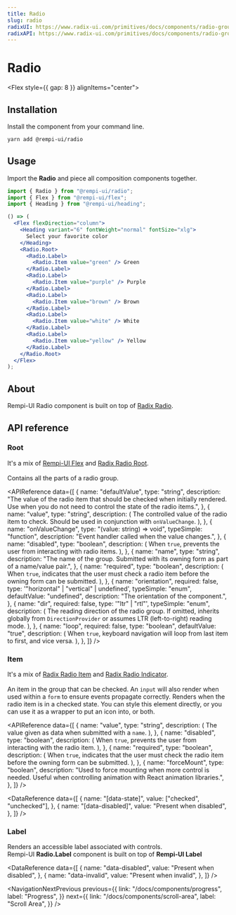 ```yaml
---
title: Radio
slug: radio
radixUI: https://www.radix-ui.com/primitives/docs/components/radio-group
radixAPI: https://www.radix-ui.com/primitives/docs/components/radio-group#api-reference
---
```


# Radio

<Description text="A set of checkable buttons—known as radio buttons—where no more than one of the buttons can be checked at a time." />

<Flex style={{ gap: 8 }} alignItems="center">
  <RadixUI href="https://www.radix-ui.com/primitives/docs/components/radio-group" />
  <RadixAPI href="https://www.radix-ui.com/primitives/docs/components/radio-group#api-reference" />
  <SelectVersion />
</Flex>

<PreviewComponent name="radio" />

## Installation

Install the component from your command line.

```bash
yarn add @rempi-ui/radio
```

## Usage

Import the <strong>Radio</strong> and piece all composition components together.

```jsx
import { Radio } from "@rempi-ui/radio";
import { Flex } from "@rempi-ui/flex";
import { Heading } from "@rempi-ui/heading";

() => (
  <Flex flexDirection="column">
    <Heading variant="6" fontWeight="normal" fontSize="xlg">
      Select your favorite color
    </Heading>
    <Radio.Root>
      <Radio.Label>
        <Radio.Item value="green" /> Green
      </Radio.Label>
      <Radio.Label>
        <Radio.Item value="purple" /> Purple
      </Radio.Label>
      <Radio.Label>
        <Radio.Item value="brown" /> Brown
      </Radio.Label>
      <Radio.Label>
        <Radio.Item value="white" /> White
      </Radio.Label>
      <Radio.Label>
        <Radio.Item value="yellow" /> Yellow
      </Radio.Label>
    </Radio.Root>
  </Flex>
);
```

## About

Rempi-UI Radio component is built on top of [Radix Radio](https://www.radix-ui.com/primitives/docs/components/radio-group).

## API reference

### Root

It's a mix of [Rempi-UI Flex](/docs/components/flex) and [Radix Radio Root](https://www.radix-ui.com/primitives/docs/components/radio-group#root).<br /><br />
Contains all the parts of a radio group.

<MoreInfo componentName="Rempi-UI Flex" componentLink="/docs/components/flex" />
<MoreInfo
  componentName="Radix Radio Root"
  componentLink="https://www.radix-ui.com/primitives/docs/components/radio-group#root"
/>

<APIReference
  data={[
    {
      name: "defaultValue",
      type: "string",
      description:
        "The value of the radio item that should be checked when initially rendered. Use when you do not need to control the state of the radio items.",
    },
    {
      name: "value",
      type: "string",
      description: (
        <span>
          The controlled value of the radio item to check. Should be used in
          conjunction with <code>onValueChange</code>.
        </span>
      ),
    },
    {
      name: "onValueChange",
      type: "(value: string) => void",
      typeSimple: "function",
      description: "Event handler called when the value changes.",
    },
    {
      name: "disabled",
      type: "boolean",
      description: (
        <span>
          When <code>true</code>, prevents the user from interacting with radio
          items.
        </span>
      ),
    },
    {
      name: "name",
      type: "string",
      description:
        "The name of the group. Submitted with its owning form as part of a name/value pair.",
    },
    {
      name: "required",
      type: "boolean",
      description: (
        <span>
          When <code>true</code>, indicates that the user must check a radio
          item before the owning form can be submitted.
        </span>
      ),
    },
    {
      name: "orientation",
      required: false,
      type: '"horizontal" | "vertical" | undefined',
      typeSimple: "enum",
      defaultValue: "undefined",
      description: "The orientation of the component.",
    },
    {
      name: "dir",
      required: false,
      type: '"ltr" | "rtl"',
      typeSimple: "enum",
      description: (
        <span>
          The reading direction of the radio group. If omitted, inherits
          globally from <code>DirectionProvider</code> or assumes LTR
          (left-to-right) reading mode.
        </span>
      ),
    },
    {
      name: "loop",
      required: false,
      type: "boolean",
      defaultValue: "true",
      description: (
        <span>
          When <code>true</code>, keyboard navigation will loop from last item
          to first, and vice versa.
        </span>
      ),
    },
  ]}
/>

### Item

It's a mix of [Radix Radio Item](https://www.radix-ui.com/primitives/docs/components/radio-group#item) and [Radix Radio Indicator](https://www.radix-ui.com/primitives/docs/components/radio-group#indicator).<br/><br/>
An item in the group that can be checked. An `input` will also render when used within a `form` to ensure events propagate correctly. Renders when the radio item is in a checked state. You can style this element directly, or you can use it as a wrapper to put an icon into, or both.

<MoreInfo
  componentName="Radix Radio Item"
  componentLink="https://www.radix-ui.com/primitives/docs/components/radio-group#item"
/>
<MoreInfo
  componentName="Radix Radio Indicator"
  componentLink="https://www.radix-ui.com/primitives/docs/components/radio-group#indicator"
/>

<APIReference
  data={[
    {
      name: "value",
      type: "string",
      description: (
        <span>
          The value given as data when submitted with a <code>name</code>.
        </span>
      ),
    },
    {
      name: "disabled",
      type: "boolean",
      description: (
        <span>
          When <code>true</code>, prevents the user from interacting with the
          radio item.
        </span>
      ),
    },
    {
      name: "required",
      type: "boolean",
      description: (
        <span>
          When <code>true</code>, indicates that the user must check the radio
          item before the owning form can be submitted.
        </span>
      ),
    },
    {
      name: "forceMount",
      type: "boolean",
      description:
        "Used to force mounting when more control is needed. Useful when controlling animation with React animation libraries.",
    },
  ]}
/>

<DataReference
  data={[
    {
      name: "[data-state]",
      value: ["checked", "unchecked"],
    },
    {
      name: "[data-disabled]",
      value: "Present when disabled",
    },
  ]}
/>

### Label

Renders an accessible label associated with controls.<br />
Rempi-UI <strong>Radio.Label</strong> component is built on top of <strong>Rempi-UI Label</strong>

<MoreInfo
  componentName="Rempi-UI Label"
  componentLink="/docs/components/label"
/>

<DataReference
  data={[
    {
      name: "data-disabled",
      value: "Present when disabled",
    },
    {
      name: "data-invalid",
      value: "Present when invalid",
    },
  ]}
/>

<NavigationNextPrevious
  previous={{
    link: "/docs/components/progress",
    label: "Progress",
  }}
  next={{
    link: "/docs/components/scroll-area",
    label: "Scroll Area",
  }}
/>
